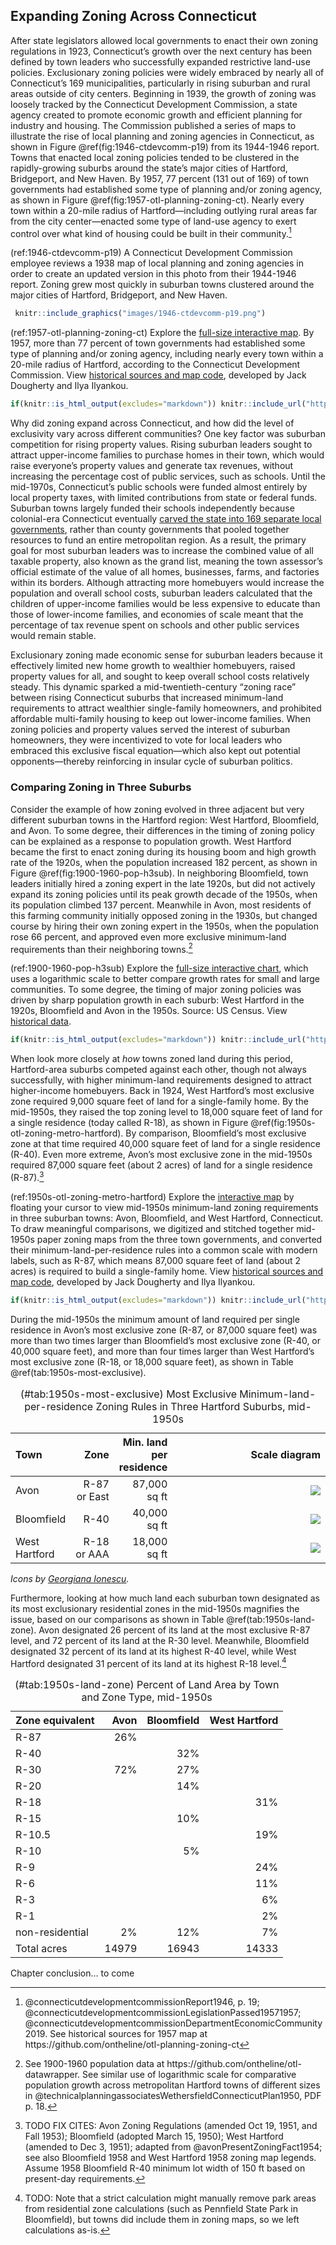 ## Expanding Zoning Across Connecticut {- #expanding-zoning}

After state legislators allowed local governments to enact their own zoning regulations in 1923, Connecticut's growth over the next century has been defined by town leaders who successfully expanded restrictive land-use policies. Exclusionary zoning policies were widely embraced by nearly all of Connecticut's 169 municipalities, particularly in rising suburban and rural areas outside of city centers. Beginning in 1939, the growth of zoning was loosely tracked by the Connecticut Development Commission, a state agency created to promote economic growth and efficient planning for industry and housing. The Commission published a series of maps to illustrate the rise of local planning and zoning agencies in Connecticut, as shown in Figure \@ref(fig:1946-ctdevcomm-p19) from its 1944-1946 report. Towns that enacted local zoning policies tended to be clustered in the rapidly-growing suburbs around the state's major cities of Hartford, Bridgeport, and New Haven. By 1957, 77 percent (131 out of 169) of town governments had established some type of planning and/or zoning agency, as shown in Figure \@ref(fig:1957-otl-planning-zoning-ct). Nearly every town within a 20-mile radius of Hartford---including outlying rural areas far from the city center---enacted some type of land-use agency to exert control over what kind of housing could be built in their community.^[@connecticutdevelopmentcommissionReport1946, p. 19; @connecticutdevelopmentcommissionLegislationPassed19571957; @connecticutdevelopmentcommissionDepartmentEconomicCommunity2019. See historical sources for 1957 map at https://github.com/ontheline/otl-planning-zoning-ct]

(ref:1946-ctdevcomm-p19) A Connecticut Development Commission employee reviews a 1938 map of local planning and zoning agencies in order to create an updated version in this photo from their 1944-1946 report. Zoning grew most quickly in suburban towns clustered around the major cities of Hartford, Bridgeport, and New Haven.

```r
 knitr::include_graphics("images/1946-ctdevcomm-p19.png")
```

(ref:1957-otl-planning-zoning-ct) Explore the [full-size interactive map](https://ontheline.github.io/otl-planning-zoning-ct/). By 1957, more than 77 percent of town governments had established some type of planning and/or zoning agency, including nearly every town within a 20-mile radius of Hartford, according to the Connecticut Development Commission. View [historical sources and map code](https://github.com/ontheline/otl-planning-zoning-ct/), developed by Jack Dougherty and Ilya Ilyankou.

```r
if(knitr::is_html_output(excludes="markdown")) knitr::include_url("https://ontheline.github.io/otl-planning-zoning-ct/") else knitr::include_graphics("images/1957-otl-planning-zoning-ct.png")
```

Why did zoning expand across Connecticut, and how did the level of exclusivity vary across different communities? One key factor was suburban competition for rising property values. Rising suburban leaders sought to attract upper-income families to purchase homes in their town, which would raise everyone's property values and generate tax revenues, without increasing the percentage cost of public services, such as schools. Until the mid-1970s, Connecticut's public schools were funded almost entirely by local property taxes, with limited contributions from state or federal funds. Suburban towns largely funded their schools independently because colonial-era Connecticut eventually [carved the state into 169 separate local governments](carving.html), rather than county governments that pooled together resources to fund an entire metropolitan region. As a result, the primary goal for most suburban leaders was to increase the combined value of all taxable property, also known as the grand list, meaning the town assessor's official estimate of the value of all homes, businesses, farms, and factories within its borders. Although attracting more homebuyers would increase the population and overall school costs, suburban leaders calculated that the children of upper-income families would be less expensive to educate than those of lower-income families, and economies of scale meant that the percentage of tax revenue spent on schools and other public services would remain stable.

Exclusionary zoning made economic sense for suburban leaders because it effectively limited new home growth to wealthier homebuyers, raised property values for all, and sought to keep overall school costs relatively steady. This dynamic sparked a mid-twentieth-century "zoning race" between rising Connecticut suburbs that increased minimum-land requirements to attract wealthier single-family homeowners, and prohibited affordable multi-family housing to keep out lower-income families. When zoning policies and property values served the interest of suburban homeowners, they were incentivized to vote for local leaders who embraced this exclusive fiscal equation---which also kept out potential opponents---thereby reinforcing in insular cycle of suburban politics.

### Comparing Zoning in Three Suburbs {-}

Consider the example of how zoning evolved in three adjacent but very different suburban towns in the Hartford region: West Hartford, Bloomfield, and Avon. To some degree, their differences in the timing of zoning policy can be explained as a response to population growth. West Hartford became the first to enact zoning during its housing boom and high growth rate of the 1920s, when the population increased 182 percent, as shown in Figure \@ref(fig:1900-1960-pop-h3sub). In neighboring Bloomfield, town leaders initially hired a zoning expert in the late 1920s, but did not actively expand its zoning policies until its peak growth decade of the 1950s, when its population climbed 137 percent. Meanwhile in Avon, most residents of this farming community initially opposed zoning in the 1930s, but changed course by hiring their own zoning expert in the 1950s, when the population rose 66 percent, and approved even more exclusive minimum-land requirements than their neighboring towns.^[See 1900-1960 population data at https://github.com/ontheline/otl-datawrapper. See similar use of logarithmic scale for comparative population growth across metropolitan Hartford towns of different sizes in @technicalplanningassociatesWethersfieldConnecticutPlan1950, PDF p. 18.]

(ref:1900-1960-pop-h3sub) Explore the [full-size interactive chart](https://datawrapper.dwcdn.net/p69o9/), which uses a logarithmic scale to better compare growth rates for small and large communities. To some degree, the timing of major zoning policies was driven by sharp population growth in each suburb: West Hartford in the 1920s, Bloomfield and Avon in the 1950s. Source: US Census. View [historical data](https://github.com/ontheline/otl-datawrapper).

```r
if(knitr::is_html_output(excludes="markdown")) knitr::include_url("https://datawrapper.dwcdn.net/p69o9/") else knitr::include_graphics("images/1900-1960-pop-h3sub.png")
```

When look more closely at *how* towns zoned land during this period, Hartford-area suburbs competed against each other, though not always successfully, with higher minimum-land requirements designed to attract higher-income homebuyers. Back in 1924, West Hartford's most exclusive zone required 9,000 square feet of land for a single-family home. By the mid-1950s, they raised the top zoning level to 18,000 square feet of land for a single residence (today called R-18), as shown in Figure \@ref(fig:1950s-otl-zoning-metro-hartford). By comparison, Bloomfield's most exclusive zone at that time required 40,000 square feet of land for a single residence (R-40). Even more extreme, Avon's most exclusive zone in the mid-1950s required 87,000 square feet (about 2 acres) of land for a single residence (R-87).^[TODO FIX CITES: Avon Zoning Regulations (amended Oct 19, 1951, and Fall 1953); Bloomfield (adopted March 15, 1950); West Hartford (amended to Dec 3, 1951); adapted from @avonPresentZoningFact1954; see also Bloomfield 1958 and West Hartford 1958 zoning map legends. Assume 1958 Bloomfield R-40 minimum lot width of 150 ft based on present-day requirements.]

(ref:1950s-otl-zoning-metro-hartford) Explore the [interactive map](https://ontheline.github.io/otl-zoning-metro-hartford/index-caption.html) by floating your cursor to view mid-1950s minimum-land zoning requirements in three suburban towns: Avon, Bloomfield, and West Hartford, Connecticut. To draw meaningful comparisons, we digitized and stitched together mid-1950s paper zoning maps from the three town governments, and converted their minimum-land-per-residence rules into a common scale with modern labels, such as R-87, which means 87,000 square feet of land (about 2 acres) is required to build a single-family home. View [historical sources and map code](https://github.com/ontheline/otl-zoning-metro-hartford), developed by Jack Dougherty and Ilya Ilyankou.

```r
if(knitr::is_html_output(excludes="markdown")) knitr::include_url("https://ontheline.github.io/otl-zoning-metro-hartford", height = "550px") else knitr::include_graphics("images/1950s-otl-zoning-metro-hartford.png")
```

During the mid-1950s the minimum amount of land required per single residence in Avon's most exclusive zone (R-87, or 87,000 square feet) was more than two times larger than Bloomfield's most exclusive zone (R-40, or 40,000 square feet), and more than four times larger than West Hartford's most exclusive zone (R-18, or 18,000 square feet), as shown in Table \@ref(tab:1950s-most-exclusive).

Table: (\#tab:1950s-most-exclusive) Most Exclusive Minimum-land-per-residence Zoning Rules in Three Hartford Suburbs, mid-1950s

| Town  | Zone | Min. land per residence | Scale diagram |
|:------|-----:|------:|--------------------:|
| Avon  | R-87 or East | 87,000 sq ft  | ![](images/1950s-r-87.png) |
| Bloomfield | R-40 | 40,000 sq ft  | ![](images/1950s-r-40.png) |
| West Hartford | R-18 or AAA | 18,000 sq ft  | ![](images/1950s-r-18.png) |

*Icons by [Georgiana Ionescu](https://thenounproject.com/georgiana.ionescu/collection/real-estate-outline/).*
<!-- Graphics from https://www.figma.com/file/7JitgyYxiT3xR3fyoZttKb/otl-zoning-graphics
Export at 4x resolution, then reduce size 25% to return to original dimensions -->

Furthermore, looking at how much land each suburban town designated as its most exclusionary residential zones in the mid-1950s magnifies the issue, based on our comparisons as shown in Table \@ref(tab:1950s-land-zone). Avon designated 26 percent of its land at the most exclusive R-87 level, and 72 percent of its land at the R-30 level. Meanwhile, Bloomfield designated 32 percent of its land at its highest R-40 level, while West Hartford designated 31 percent of its land at its highest R-18 level.^[TODO: Note that a strict calculation might manually remove park areas from residential zone calculations (such as Pennfield State Park in Bloomfield), but towns did include them in zoning maps, so we left calculations as-is.]

Table: (\#tab:1950s-land-zone) Percent of Land Area by Town and Zone Type, mid-1950s

| Zone equivalent | Avon | Bloomfield | West Hartford |
|:-----|-----:|-----:|-----:|
| R-87 | 26% |  |  |
| R-40 |  | 32% |  |
| R-30 | 72% | 27% |  |
| R-20 |  | 14% |  |
| R-18 |  |  | 31% |
| R-15 |  | 10% |  |
| R-10.5 |  |  | 19% |
| R-10 |  | 5% |  |
| R-9 |  |  | 24% |
| R-6 |  |  | 11% |
| R-3 |  |  | 6% |
| R-1 |  |  | 2% |
| non-residential | 2% | 12% | 7% |
| Total acres | 14979 | 16943 | 14333 |

Chapter conclusion... to come
